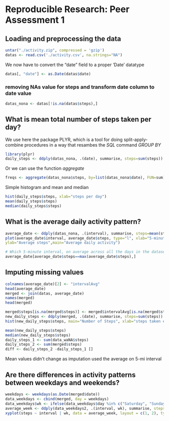 # Reproducible Research: Peer Assessment 1


## Loading and preprocessing the data
```r
untar("./activity.zip", compressed = 'gzip')
datas <- read.csv('./activity.csv', na.strings="NA")
```
We now have to convert the "date" field to a proper 'Date' datatype
```r
datas[, "date"] <- as.Date(datas$date)
```

### removing NAs value for steps and transform date column to date value 
```r
datas_nona <- datas[!is.na(datas$steps),]

```

## What is mean total number of steps taken per day?
We use here the package PLYR, which is a tool for doing split-apply-combine procedures in a way that resambes the *SQL* command *GROUP BY*
```r
library(plyr)
daily_steps <- ddply(datas_nona, .(date), summarise, steps=sum(steps))
```
Or we can use the function *aggregate*
```r
freqs <- aggregate(datas_nona$steps, by=list(datas_nona$date), FUN=sum)
```
Simple histogram and mean and median
```r
hist(daily_steps$steps, xlab="steps per day")
mean(daily_steps$steps)
median(daily_steps$steps)
```

## What is the average daily activity pattern?

```r
average_date <- ddply(datas_nona, .(interval), summarise, steps=mean(steps))
plot(average_date$interval, average_date$steps, type="l", xlab="5-minute interval", 
ylab="Average steps",main="Average daily activity")

# Which 5-minute interval, on average across all the days in the dataset, contains the maximum number of steps?
average_date[average_date$steps==max(average_date$steps),]
```



## Imputing missing values
```r
colnames(average_date)[2] <- "intervalAvg"
head(average_date)
merged <- join(datas, average_date)
names(merged)
head(merged)

merged$steps[is.na(merged$steps)] <- merged$intervalAvg[is.na(merged$steps)]
new_daily_steps <- ddply(merged, .(date), summarise, steps=sum(steps))
hist(new_daily_steps$steps, main="Number of Steps", xlab="steps taken each day",,)
```


```r
mean(new_daily_steps$steps)
median(new_daily_steps$steps)
daily_steps_1 <- sum(data_waNA$steps)
daily_steps_2 <- sum(merged$steps)
diff <- daily_steps_2 -daily_steps_1 []
```
Mean values didn't change as imputation used the average on 5-mi interval

## Are there differences in activity patterns between weekdays and weekends?
```r
weekdays <- weekdays(as.Date(merged$date))
data_weekdays <- cbind(merged, day = weekdays)
data_weekdays$wk <- ifelse(data_weekdays$day %in% c("Saturday", "Sunday"),"weekend", "weekday")
average_week <- ddply(data_weekdays2, .(interval, wk), summarise, steps=mean(steps))
xyplot(steps ~ interval | wk, data = average_week, layout = c(1, 2), type="l")
```
